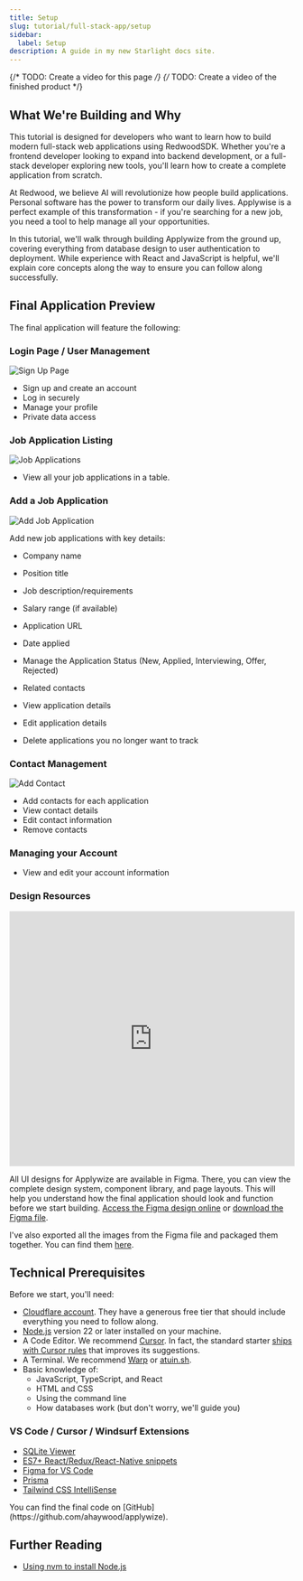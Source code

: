 ```yaml
---
title: Setup
slug: tutorial/full-stack-app/setup
sidebar:
  label: Setup
description: A guide in my new Starlight docs site.
---
```



{/* TODO: Create a video for this page */}
{/* TODO: Create a video of the finished product */}

## What We're Building and Why

This tutorial is designed for developers who want to learn how to build modern full-stack web applications using RedwoodSDK. Whether you're a frontend developer looking to expand into backend development, or a full-stack developer exploring new tools, you'll learn how to create a complete application from scratch.

At Redwood, we believe AI will revolutionize how people build applications. Personal software has the power to transform our daily lives. Applywise is a perfect example of this transformation - if you're searching for a new job, you need a tool to help manage all your opportunities.

In this tutorial, we'll walk through building Applywize from the ground up, covering everything from database design to user authentication to deployment. While experience with React and JavaScript is helpful, we'll explain core concepts along the way to ensure you can follow along successfully.

## Final Application Preview

The final application will feature the following:

### Login Page / User Management

![Sign Up Page](./images/signup.png)
- Sign up and create an account
- Log in securely
- Manage your profile
- Private data access

### Job Application Listing

![Job Applications](./images/application-list.png)

- View all your job applications in a table.

### Add a Job Application

![Add Job Application](./images/create-application.png)

Add new job applications with key details:
- Company name
- Position title
- Job description/requirements
- Salary range (if available)
- Application URL
- Date applied
- Manage the Application Status (New, Applied, Interviewing, Offer, Rejected)
- Related contacts

- View application details
- Edit application details
- Delete applications you no longer want to track

### Contact Management

![Add Contact](./images/add-contact.png)

- Add contacts for each application
- View contact details
- Edit contact information
- Remove contacts

### Managing your Account

- View and edit your account information

### Design Resources

<iframe style="border: 1px solid rgba(0, 0, 0, 0.1);" width="100%" height="450" src="https://embed.figma.com/design/nqBPIIfe0MO4W8zOfW4oae/Redwood-Reloaded-Tutorial?node-id=1-3&embed-host=share" allowfullscreen></iframe>

All UI designs for Applywize are available in Figma. There, you can view the complete design system, component library, and page layouts. This will help you understand how the final application should look and function before we start building. [Access the Figma design online](https://www.figma.com/design/nqBPIIfe0MO4W8zOfW4oae/Redwood-Reloaded-Tutorial?node-id=1-3&t=9gzbWUrBb2G3qdoa-1) or [download the Figma file](https://github.com/ahaywood/applywize/tree/main/figma).

I've also exported all the images from the Figma file and packaged them together. You can find them [here](https://github.com/ahaywood/applywize/tree/main/assets).

## Technical Prerequisites

Before we start, you'll need:
- [Cloudflare account](https://www.cloudflare.com/plans/). They have a generous free tier that should include everything you need to follow along.
- [Node.js](https://nodejs.org/en/download/) version 22 or later installed on your machine.
- A Code Editor. We recommend [Cursor](https://www.cursor.com/). In fact, the standard starter [ships with Cursor rules](https://github.com/redwoodjs/sdk/tree/main/starters/standard/.cursor/rules) that improves its suggestions.
- A Terminal. We recommend [Warp](https://warp.dev/) or [atuin.sh](https://atuin.sh/).
- Basic knowledge of:
  - JavaScript, TypeScript, and React
  - HTML and CSS
  - Using the command line
  - How databases work (but don't worry, we'll guide you)

### VS Code / Cursor / Windsurf Extensions

- [SQLite Viewer](https://marketplace.visualstudio.com/items?itemName=qwtel.sqlite-viewer)
- [ES7+ React/Redux/React-Native snippets](https://marketplace.visualstudio.com/items?itemName=dsznajder.es7-react-js-snippets)
- [Figma for VS Code](https://marketplace.visualstudio.com/items?itemName=figma.figma-vscode-extension)
- [Prisma](https://marketplace.visualstudio.com/items?itemName=Prisma.prisma)
- [Tailwind CSS IntelliSense](https://marketplace.visualstudio.com/items?itemName=bradlc.vscode-tailwindcss)

<Aside type="tip" title="Code on GitHub">
You can find the final code on [GitHub](https://github.com/ahaywood/applywize).
</Aside>

## Further Reading

- [Using nvm to install Node.js](https://nodejs.org/en/download)
